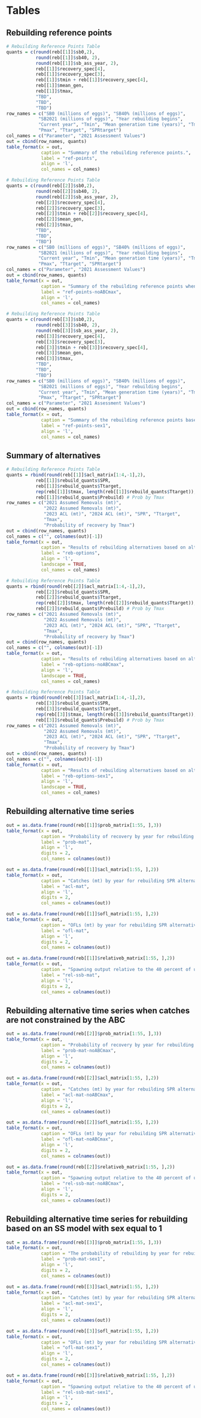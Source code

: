 \clearpage
# Tables

<!-- ## Rebuilding reference points and summary of alternatives -->
## Rebuilding reference points

```r
# Rebuilding Reference Points Table
quants = c(round(reb[[1]]$sb0,2), 
		   round(reb[[1]]$sb40, 2), 
		   round(reb[[1]]$sb_ass_year, 2),
		   reb[[1]]$recovery_spec[4],
		   reb[[1]]$recovery_spec[3], 
		   reb[[1]]$tmin + reb[[1]]$recovery_spec[4], 
		   reb[[1]]$mean_gen, 
		   reb[[1]]$tmax, 
		   "TBD",
		   "TBD",
		   "TBD")
row_names = c("SB0 (millions of eggs)", "SB40% (millions of eggs)", 
			"SB2021 (millions of eggs)", "Year rebuilding begins",
		    "Current year", "Tmin", "Mean generation time (years)", "Tmax", 
		    "Pmax", "Ttarget", "SPRtarget")
col_names = c("Parameter", "2021 Assessment Values")
out = cbind(row_names, quants)
table_format(x = out,
             caption = "Summary of the rebuilding reference points.",
             label = "ref-points",
             align = 'l',
             col_names = col_names)
```

```r
# Rebuilding Reference Points Table
quants = c(round(reb[[2]]$sb0,2),
		   round(reb[[2]]$sb40, 2),
		   round(reb[[2]]$sb_ass_year, 2),
		   reb[[2]]$recovery_spec[4],
		   reb[[2]]$recovery_spec[3],
		   reb[[2]]$tmin + reb[[2]]$recovery_spec[4],
		   reb[[2]]$mean_gen,
		   reb[[2]]$tmax,
		   "TBD",
		   "TBD",
		   "TBD")
row_names = c("SB0 (millions of eggs)", "SB40% (millions of eggs)",
			"SB2021 (millions of eggs)", "Year rebuilding begins",
		    "Current year", "Tmin", "Mean generation time (years)", "Tmax",
		    "Pmax", "Ttarget", "SPRtarget")
col_names = c("Parameter", "2021 Assessment Values")
out = cbind(row_names, quants)
table_format(x = out,
             caption = "Summary of the rebuilding reference points when catch is not constrained by the ABC.",
             label = "ref-points-noABCmax",
             align = 'l',
             col_names = col_names)
```

```r
# Rebuilding Reference Points Table
quants = c(round(reb[[3]]$sb0,2),
		   round(reb[[3]]$sb40, 2),
		   round(reb[[3]]$sb_ass_year, 2),
		   reb[[3]]$recovery_spec[4],
		   reb[[3]]$recovery_spec[3],
		   reb[[3]]$tmin + reb[[3]]$recovery_spec[4],
		   reb[[3]]$mean_gen,
		   reb[[3]]$tmax,
		   "TBD",
		   "TBD",
		   "TBD")
row_names = c("SB0 (millions of eggs)", "SB40% (millions of eggs)",
			"SB2021 (millions of eggs)", "Year rebuilding begins",
		    "Current year", "Tmin", "Mean generation time (years)", "Tmax",
		    "Pmax", "Ttarget", "SPRtarget")
col_names = c("Parameter", "2021 Assessment Values")
out = cbind(row_names, quants)
table_format(x = out,
             caption = "Summary of the rebuilding reference points based on an SS model with sex equal to 1.",
             label = "ref-points-sex1",
             align = 'l',
             col_names = col_names)
```

\clearpage

## Summary of alternatives

```r
# Rebuilding Reference Points Table
quants = rbind(round(reb[[1]]$acl_matrix[1:4,-1],2),
		   reb[[1]]$rebuild_quants$SPR,
		   reb[[1]]$rebuild_quants$Ttarget,
		   rep(reb[[1]]$tmax, length(reb[[1]]$rebuild_quants$Ttarget)),
		   reb[[1]]$rebuild_quants$Prebuild) # Prob by Tmax
row_names = c("2021 Assumed Removals (mt)", 
			  "2022 Assumed Removals (mt)",
			  "2023 ACL (mt)", "2024 ACL (mt)", "SPR", "Ttarget", 
			  "Tmax",
			  "Probability of recovery by Tmax")
out = cbind(row_names, quants)
col_names = c("", colnames(out)[-1])
table_format(x = out,
             caption = "Results of rebuilding alternatives based on alternative SPR targets for 50 percent probability of recovery based on the assumed removals for 2021-22.",
             label = "reb-options",
             align = 'l',
             landscape = TRUE,
             col_names = col_names)
```


```r
# Rebuilding Reference Points Table
quants = rbind(round(reb[[2]]$acl_matrix[1:4,-1],2),
		   reb[[2]]$rebuild_quants$SPR,
		   reb[[2]]$rebuild_quants$Ttarget,
		   rep(reb[[2]]$tmax, length(reb[[2]]$rebuild_quants$Ttarget)),
		   reb[[2]]$rebuild_quants$Prebuild) # Prob by Tmax
row_names = c("2021 Assumed Removals (mt)",
			  "2022 Assumed Removals (mt)",
			  "2023 ACL (mt)", "2024 ACL (mt)", "SPR", "Ttarget",
			  "Tmax",
			  "Probability of recovery by Tmax")
out = cbind(row_names, quants)
col_names = c("", colnames(out)[-1])
table_format(x = out,
             caption = "Results of rebuilding alternatives based on alternative SPR targets for 50 percent probability of recovery based on the assumed removals for 2021-22 when catches are not constrained by the ABC.",
             label = "reb-options-noABCmax",
             align = 'l',
             landscape = TRUE,
             col_names = col_names)
```


```r
# Rebuilding Reference Points Table
quants = rbind(round(reb[[3]]$acl_matrix[1:4,-1],2),
		   reb[[3]]$rebuild_quants$SPR,
		   reb[[3]]$rebuild_quants$Ttarget,
		   rep(reb[[3]]$tmax, length(reb[[3]]$rebuild_quants$Ttarget)),
		   reb[[3]]$rebuild_quants$Prebuild) # Prob by Tmax
row_names = c("2021 Assumed Removals (mt)",
			  "2022 Assumed Removals (mt)",
			  "2023 ACL (mt)", "2024 ACL (mt)", "SPR", "Ttarget",
			  "Tmax",
			  "Probability of recovery by Tmax")
out = cbind(row_names, quants)
col_names = c("", colnames(out)[-1])
table_format(x = out,
             caption = "Results of rebuilding alternatives based on alternative SPR targets for 50 percent probability of recovery based on the assumed removals for 2021-22 when based on an SS model with sex equal to 1.",
             label = "reb-options-sex1",
             align = 'l',
             landscape = TRUE,
             col_names = col_names)
```

\clearpage

## Rebuilding alternative time series 

```r
out = as.data.frame(round(reb[[1]]$prob_matrix[1:55, ],3))
table_format(x = out,
             caption = "Probability of recovery by year for rebuilding SPR alternatives assuming removals of 13.5 mt in 2021 and 2022, respectively.",
             label = "prob-mat",
             align = 'l',
             digits = 2,
             col_names = colnames(out))
```


```r
out = as.data.frame(round(reb[[1]]$acl_matrix[1:55, ],2))
table_format(x = out,
             caption = "Catches (mt) by year for rebuilding SPR alternatives assuming removals of 13.5 mt in 2021 and 2022, respectively.",
             label = "acl-mat",
             align = 'l',
             digits = 2,
             col_names = colnames(out))
```


```r
out = as.data.frame(round(reb[[1]]$ofl_matrix[1:55, ],2))
table_format(x = out,
             caption = "OFLs (mt) by year for rebuilding SPR alternatives assuming removals of 13.5 mt in 2021 and 2022, respectively.",
             label = "ofl-mat",
             align = 'l',
             digits = 2,
             col_names = colnames(out))
```


```r
out = as.data.frame(round(reb[[1]]$relativeb_matrix[1:55, ],2))
table_format(x = out,
             caption = "Spawning output relative to the 40 percent of unfished spawning output target by year for rebuilding SPR alternatives assuming removals of 13.5 mt in 2021 and 2022, respectively. ",
             label = "rel-ssb-mat",
             align = 'l',
             digits = 2,
             col_names = colnames(out))
```

\clearpage

## Rebuilding alternative time series when catches are not constrained by the ABC

```r
out = as.data.frame(round(reb[[2]]$prob_matrix[1:55, ],3))
table_format(x = out,
             caption = "Probability of recovery by year for rebuilding SPR alternatives assuming catch is not constrained by the ABC.",
             label = "prob-mat-noABCmax",
             align = 'l',
             digits = 2,
             col_names = colnames(out))
```


```r
out = as.data.frame(round(reb[[2]]$acl_matrix[1:55, ],2))
table_format(x = out,
             caption = "Catches (mt) by year for rebuilding SPR alternatives assuming catch is not constrained by the ABC.",
             label = "acl-mat-noABCmax",
             align = 'l',
             digits = 2,
             col_names = colnames(out))
```

```r
out = as.data.frame(round(reb[[2]]$ofl_matrix[1:55, ],2))
table_format(x = out,
             caption = "OFLs (mt) by year for rebuilding SPR alternatives assuming catch is not constrained by the ABC.",
             label = "ofl-mat-noABCmax",
             align = 'l',
             digits = 2,
             col_names = colnames(out))
```


```r
out = as.data.frame(round(reb[[2]]$relativeb_matrix[1:55, ],2))
table_format(x = out,
             caption = "Spawning output relative to the 40 percent of unfished spawning output target by year for rebuilding SPR alternatives assuming catch is not constrained by the ABC.",
             label = "rel-ssb-mat-noABCmax",
             align = 'l',
             digits = 2,
             col_names = colnames(out))
```

\clearpage

## Rebuilding alternative time series for rebuilding based on an SS model with sex equal to 1


```r
out = as.data.frame(round(reb[[3]]$prob_matrix[1:55, ],3))
table_format(x = out,
             caption = "The probability of rebuilding by year for rebuilding SPR alternatives based on an SS model with sex equal to 1.",
             label = "prob-mat-sex1",
             align = 'l',
             digits = 2,
             col_names = colnames(out))
```

```r
out = as.data.frame(round(reb[[3]]$acl_matrix[1:55, ],2))
table_format(x = out,
             caption = "Catches (mt) by year for rebuilding SPR alternatives based on an SS model with sex equal to 1.",
             label = "acl-mat-sex1",
             align = 'l',
             digits = 2,
             col_names = colnames(out))
```

```r
out = as.data.frame(round(reb[[3]]$ofl_matrix[1:55, ],2))
table_format(x = out,
             caption = "OFLs (mt) by year for rebuilding SPR alternatives based on an SS model with sex equal to 1.",
             label = "ofl-mat-sex1",
             align = 'l',
             digits = 2,
             col_names = colnames(out))
```

```r
out = as.data.frame(round(reb[[3]]$relativeb_matrix[1:55, ],2))
table_format(x = out,
             caption = "Spawning output relative to the 40 percent of unfished spawning output target by year for rebuilding SPR alternatives based on an SS model with sex equal to 1.",
             label = "rel-ssb-mat-sex1",
             align = 'l',
             digits = 2,
             col_names = colnames(out))
```